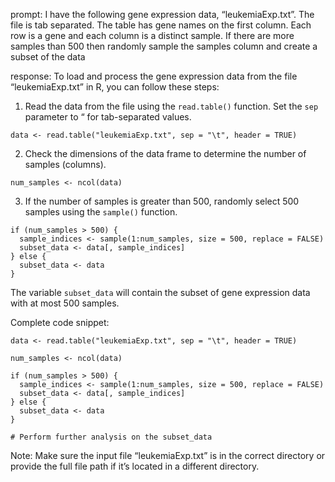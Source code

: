 prompt:
I have the following gene expression data, "leukemiaExp.txt". The file is tab separated. The table has gene names on the first column. Each row is a gene and each column is a distinct sample.  If there are more samples than 500 then randomly sample the samples column and create a subset of the data

response:
To load and process the gene expression data from the file "leukemiaExp.txt" in R, you can follow these steps:

1. Read the data from the file using the `read.table()` function. Set the `sep` parameter to "\t" for tab-separated values.

```
data <- read.table("leukemiaExp.txt", sep = "\t", header = TRUE)
```

2. Check the dimensions of the data frame to determine the number of samples (columns).

```
num_samples <- ncol(data)
```

3. If the number of samples is greater than 500, randomly select 500 samples using the `sample()` function.

```
if (num_samples > 500) {
  sample_indices <- sample(1:num_samples, size = 500, replace = FALSE)
  subset_data <- data[, sample_indices]
} else {
  subset_data <- data
}
```

The variable `subset_data` will contain the subset of gene expression data with at most 500 samples.

Complete code snippet:

```
data <- read.table("leukemiaExp.txt", sep = "\t", header = TRUE)

num_samples <- ncol(data)

if (num_samples > 500) {
  sample_indices <- sample(1:num_samples, size = 500, replace = FALSE)
  subset_data <- data[, sample_indices]
} else {
  subset_data <- data
}

# Perform further analysis on the subset_data
```

Note: Make sure the input file "leukemiaExp.txt" is in the correct directory or provide the full file path if it's located in a different directory.

